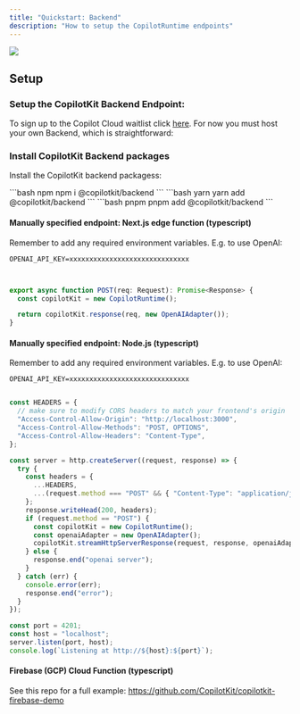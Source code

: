```yaml
---
title: "Quickstart: Backend"
description: "How to setup the CopilotRuntime endpoints"
---
```


<img
  referrerpolicy="no-referrer-when-downgrade"
  src="https://static.scarf.sh/a.png?x-pxid=ffc9f65d-0186-4575-b065-61d62ea9d7d3"
/>

## Setup

### Setup the CopilotKit Backend Endpoint:

To sign up to the Copilot Cloud waitlist click [here](https://forms.gle/mKsuL5e7AFSa1KF48).
For now you must host your own Backend, which is straightforward:

### Install CopilotKit Backend packages

Install the CopilotKit backend packagess:

<CodeGroup>
  ```bash npm npm i @copilotkit/backend ``` ```bash yarn yarn add
  @copilotkit/backend ``` ```bash pnpm pnpm add @copilotkit/backend ```
</CodeGroup>

#### Manually specified endpoint: Next.js edge function (typescript)

Remember to add any required environment variables. E.g. to use OpenAI:

```env .env.local
OPENAI_API_KEY=xxxxxxxxxxxxxxxxxxxxxxxxxxxxxx
```

```ts /api/copilotkit/openai/route.ts (Next.js)


export async function POST(req: Request): Promise<Response> {
  const copilotKit = new CopilotRuntime();

  return copilotKit.response(req, new OpenAIAdapter());
}
```

#### Manually specified endpoint: Node.js (typescript)

Remember to add any required environment variables. E.g. to use OpenAI:

```env .env.local
OPENAI_API_KEY=xxxxxxxxxxxxxxxxxxxxxxxxxxxxxx
```

```ts index.ts (Node.js)

const HEADERS = {
  // make sure to modify CORS headers to match your frontend's origin
  "Access-Control-Allow-Origin": "http://localhost:3000",
  "Access-Control-Allow-Methods": "POST, OPTIONS",
  "Access-Control-Allow-Headers": "Content-Type",
};

const server = http.createServer((request, response) => {
  try {
    const headers = {
      ...HEADERS,
      ...(request.method === "POST" && { "Content-Type": "application/json" }),
    };
    response.writeHead(200, headers);
    if (request.method == "POST") {
      const copilotKit = new CopilotRuntime();
      const openaiAdapter = new OpenAIAdapter();
      copilotKit.streamHttpServerResponse(request, response, openaiAdapter);
    } else {
      response.end("openai server");
    }
  } catch (err) {
    console.error(err);
    response.end("error");
  }
});

const port = 4201;
const host = "localhost";
server.listen(port, host);
console.log(`Listening at http://${host}:${port}`);
```

#### Firebase (GCP) Cloud Function (typescript)

See this repo for a full example: https://github.com/CopilotKit/copilotkit-firebase-demo
